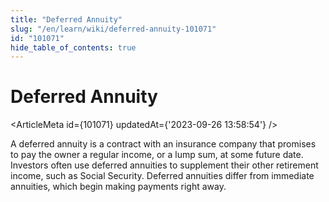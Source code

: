 ```yaml
---
title: "Deferred Annuity"
slug: "/en/learn/wiki/deferred-annuity-101071"
id: "101071"
hide_table_of_contents: true
---
```



# Deferred Annuity

<ArticleMeta id={101071} updatedAt={'2023-09-26 13:58:54'} />
<div className='border-solid border-b border-t-0 my-4 border-[var(--ifm-color-gray-300)]' />

A deferred annuity is a contract with an insurance company that promises to pay the owner a regular income, or a lump sum, at some future date. Investors often use deferred annuities to supplement their other retirement income, such as Social Security. Deferred annuities differ from immediate annuities, which begin making payments right away.

